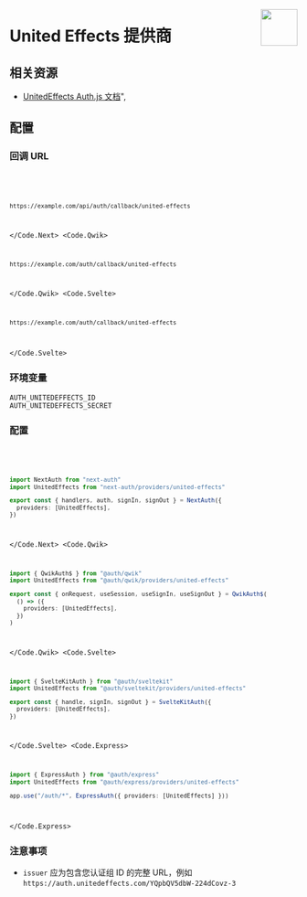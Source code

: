 
<img
  align="right"
  src="/img/providers/united-effects.svg"
  height="64"
  width="64"
/>

# United Effects 提供商

## 相关资源

- [UnitedEffects Auth.js 文档](https://docs.unitedeffects.com/integrations/nextauthjs)",

## 配置

### 回调 URL

<Code>
  <Code.Next>

```bash
https://example.com/api/auth/callback/united-effects
```

  </Code.Next>
  <Code.Qwik>

```bash
https://example.com/auth/callback/united-effects
```

  </Code.Qwik>
  <Code.Svelte>

```bash
https://example.com/auth/callback/united-effects
```

  </Code.Svelte>
</Code>

### 环境变量

```
AUTH_UNITEDEFFECTS_ID
AUTH_UNITEDEFFECTS_SECRET
```

### 配置

<Code>
  <Code.Next>

```ts filename="/auth.ts"
import NextAuth from "next-auth"
import UnitedEffects from "next-auth/providers/united-effects"

export const { handlers, auth, signIn, signOut } = NextAuth({
  providers: [UnitedEffects],
})
```

  </Code.Next>
  <Code.Qwik>
  
```ts filename="/src/routes/plugin@auth.ts"
import { QwikAuth$ } from "@auth/qwik"
import UnitedEffects from "@auth/qwik/providers/united-effects"

export const { onRequest, useSession, useSignIn, useSignOut } = QwikAuth$(
  () => ({
    providers: [UnitedEffects],
  })
)
```

  </Code.Qwik>
  <Code.Svelte>

```ts filename="/src/auth.ts"
import { SvelteKitAuth } from "@auth/sveltekit"
import UnitedEffects from "@auth/sveltekit/providers/united-effects"

export const { handle, signIn, signOut } = SvelteKitAuth({
  providers: [UnitedEffects],
})
```

  </Code.Svelte>
  <Code.Express>

```ts filename="/src/app.ts"
import { ExpressAuth } from "@auth/express"
import UnitedEffects from "@auth/express/providers/united-effects"

app.use("/auth/*", ExpressAuth({ providers: [UnitedEffects] }))
```

  </Code.Express>
</Code>

### 注意事项

- `issuer` 应为包含您认证组 ID 的完整 URL，例如 `https://auth.unitedeffects.com/YQpbQV5dbW-224dCovz-3`
